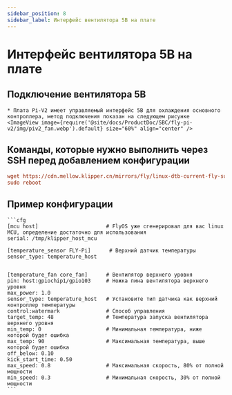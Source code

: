 ```yaml
---
sidebar_position: 8
sidebar_label: Интерфейс вентилятора 5В на плате
---
```





# Интерфейс вентилятора 5В на плате

## Подключение вентилятора 5В
    * Плата Pi-V2 имеет управляемый интерфейс 5В для охлаждения основного контроллера, метод подключения показан на следующем рисунке
    <ImageView image={require('@site/docs/ProductDoc/SBC/fly-pi-v2/img/piv2_fan.webp').default} size="60%" align="center" />

## Команды, которые нужно выполнить через SSH перед добавлением конфигурации
```cfg
wget https://cdn.mellow.klipper.cn/mirrors/fly/linux-dtb-current-fly-sunxi64_3.3.5_arm64.deb && sudo dpkg -i linux-dtb-current-fly-sunxi64_3.3.5_arm64.deb
sudo reboot
```

## Пример конфигурации

    ```cfg
    [mcu host]                      # FlyOS уже сгенерировал для вас linux MCU, определение достаточно для использования           
    serial: /tmp/klipper_host_mcu 

    [temperature_sensor FLY-Pi]      # Верхний датчик температуры
    sensor_type: temperature_host


    [temperature_fan core_fan]      # Вентилятор верхнего уровня
    pin: host:gpiochip1/gpio103     # Ножка пина вентилятора верхнего уровня
    max_power: 1.0
    sensor_type: temperature_host   # Установите тип датчика как верхний контроллер температуры
    control:watermark               # Способ управления
    target_temp: 48                 # Температура запуска вентилятора верхнего уровня
    min_temp: 0                     # Минимальная температура, ниже которой будет ошибка
    max_temp: 90                    # Максимальная температура, выше которой будет ошибка
    off_below: 0.10
    kick_start_time: 0.50
    max_speed: 0.8                  # Максимальная скорость, 80% от полной мощности
    min_speed: 0.3                  # Минимальная скорость, 30% от полной мощности
    ```
